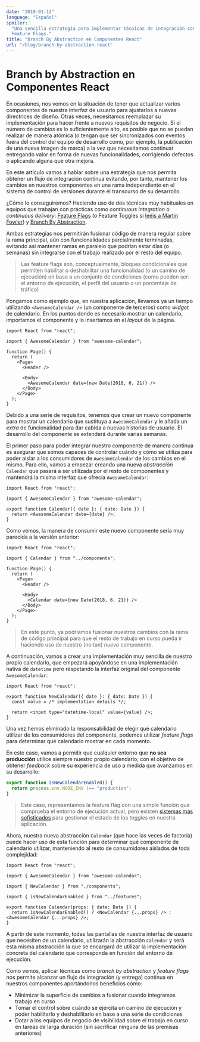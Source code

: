 ```yaml
---
date: "2019-01-12"
language: "Español"
spoiler:
  "Una sencilla estrategia para implementar técnicas de integración continua en React utilizando Branch by Abstraction y
  Feature Flags."
title: "Branch By Abstraction en Componentes React"
url: "/blog/branch-by-abstraction-react"
---
```


# Branch by Abstraction en Componentes React

En ocasiones, nos vemos en la situación de tener que actualizar varios componentes de nuestra interfaz de usuario para
ajustarlos a nuevas directrices de diseño. Otras veces, necesitamos reemplazar su implementación para hacer frente a
nuevos requisitos de negocio. Si el número de cambios es lo suficientemente alto, es posible que no se puedan realizar
de manera atómica (o tengan que ser sincronizados con eventos fuera del control del equipo de desarrollo como, por
ejemplo, la publicación de una nueva imagen de marca) a la vez que necesitamos continuar entregando valor en forma de
nuevas funcionalidades, corrigiendo defectos o aplicando alguna que otra mejora.

En este artículo vamos a hablar sobre una estrategia que nos permita obtener un flujo de integración continua evitando,
por tanto, mantener los cambios en nuestros componentes en una rama independiente en el sistema de control de versiones
durante el transcurso de su desarrollo.

¿Cómo lo conseguiremos? Haciendo uso de dos técnicas muy habituales en equipos que trabajan con prácticas como
_continuous integration_ o _continuous delivery_: [Feature Flags](http://featureflags.io/) (o Feature Toggles si
[leéis a Martin Fowler](https://martinfowler.com/bliki/FeatureToggle.html)) y
[Branch By Abstraction](https://martinfowler.com/bliki/BranchByAbstraction.html).

Ambas estrategias nos permitirán fusionar código de manera regular sobre la rama principal, aún con funcionalidades
parcialmente terminadas, evitando así mantener ramas en paralelo que podrían estar días (o semanas) sin integrarse con
el trabajo realizado por el resto del equipo.

> Las feature flags son, conceptualmente, bloques condicionales que permiten habilitar o deshabilitar una funcionalidad
> (o un camino de ejecución) en base a un conjunto de condiciones (como pueden ser: el entorno de ejecución, el perfil
> del usuario o un porcentaje de tráfico)

Pongamos como ejemplo que, en nuestra aplicación, llevamos ya un tiempo utilizando `<AwesomeCalendar />` (un componente
de terceros) como _widget_ de calendario. En los puntos donde es necesario mostrar un calendario, importamos el
componente y lo insertamos en el _layout_ de la página.

```tsx
import React from "react";

import { AwesomeCalendar } from "awesome-calendar";

function Page() {
  return (
    <Page>
      <Header />

      <Body>
        <AwesomeCalendar date={new Date(2018, 6, 21)} />
      </Body>
    </Page>
  );
}
```

Debido a una serie de requisitos, tenemos que crear un nuevo componente para mostrar un calendario que sustituya a
`AwesomeCalendar` y le añada un _extra_ de funcionalidad para dar cabida a nuevas historias de usuario. El desarrollo
del componente se extenderá durante varias semanas.

El primer paso para poder integrar nuestro componente de manera continua es asegurar que somos capaces de controlar
cuándo y cómo se utiliza para poder aislar a los consumidores de `AwesomeCalendar` de los cambios en el mismo. Para
ello, vamos a empezar creando una nueva _abstracción_ `Calendar` que pasará a ser utilizada por el resto de componentes
y mantendrá la misma interfaz que ofrecía `AwesomeCalendar`:

```tsx
import React from "react";

import { AwesomeCalendar } from "awesome-calendar";

export function Calendar({ date }: { date: Date }) {
  return <AwesomeCalendar date={date} />;
}
```

Como vemos, la manera de consumir este nuevo componente sería muy parecida a la versión anterior:

```tsx
import React from "react";

import { Calendar } from "../components";

function Page() {
  return (
    <Page>
      <Header />

      <Body>
        <Calendar date={new Date(2018, 6, 21)} />
      </Body>
    </Page>
  );
}
```

> En este punto, ya podríamos fusionar nuestros cambios con la rama de código principal para que el resto de trabajo en
> curso pueda ir haciendo uso de nuestro (no tan) _nuevo_ componente.

A continuación, vamos a crear una implementación muy sencilla de nuestro propio calendario, que empezará apoyándose en
una implementación nativa de `datetime` pero respetando la interfaz original del componente `AwesomeCalendar`:

```tsx
import React from "react";

export function NewCalendar({ date }: { date: Date }) {
  const value = /* implementation details */;

  return <input type="datetime-local" value={value} />;
}
```

Una vez hemos eliminado la responsabilidad de elegir qué calendario utilizar de los consumidores del componente, podemos
utilizar _feature flags_ para determinar qué calendario mostrar en cada momento.

En este caso, vamos a permitir que cualquier entorno que **no sea producción** utilice siempre nuestro propio
calendario, con el objetivo de obtener _feedback_ sobre su experiencia de uso a medida que avanzamos en su desarrollo:

```ts
export function isNewCalendarEnabled() {
  return process.env.NODE_ENV !== "production";
}
```

> Este caso, representamos la feature flag con una simple función que comprueba el entorno de ejecución actual, pero
> existen [sistemas más sofisticados](https://github.com/Unleash/unleash) para gestionar el estado de los _toggles_ en
> nuestra aplicación.

Ahora, nuestra nueva abstracción `Calendar` (que hace las veces de factoría) puede hacer uso de esta función para
determinar qué componente de calendario utilizar, manteniendo al resto de consumidores aislados de toda complejidad:

```tsx
import React from "react";

import { AwesomeCalendar } from "awesome-calendar";

import { NewCalendar } from "./components";

import { isNewCalendarEnabled } from "../features";

export function Calendar(props: { date: Date }) {
  return isNewCalendarEnabled() ? <NewCalendar {...props} /> : <AwesomeCalendar {...props} />;
}
```

A partir de este momento, todas las pantallas de nuestra interfaz de usuario que necesiten de un calendario, utilizarán
la abstracción `Calendar` y será esta misma abstracción la que se encargará de utilizar la implementación concreta del
calendario que corresponda en función del entorno de ejecución.

Como vemos, aplicar técnicas como _branch by abstraction_ y _feature flags_ nos permite alcanzar un flujo de integración
(y entrega) continua en nuestros componentes aportándonos beneficios cómo:

- Minimizar la superficie de cambios a fusionar cuando integramos trabajo en curso
- Tomar el control sobre cuándo se ejercita un camino de ejecución y poder habilitarlo y deshabilitarlo en base a una
  serie de condiciones
- Dotar a los equipos de negocio de visibilidad sobre el trabajo en curso en tareas de larga duración (sin sacrificar
  ninguna de las premisas anteriores)
